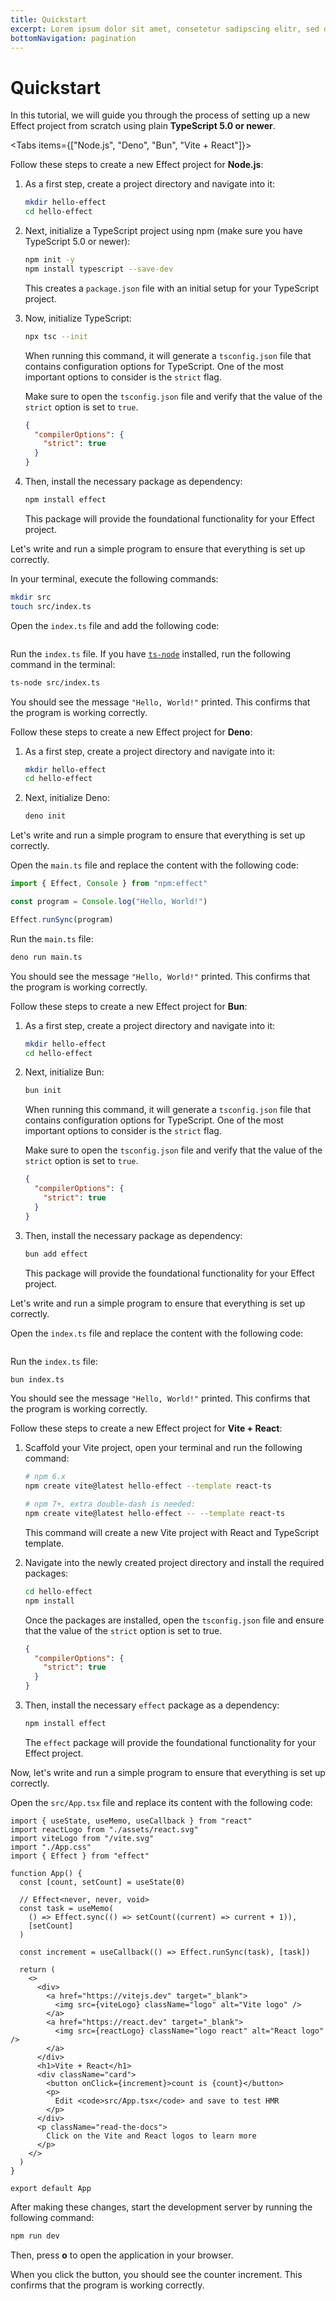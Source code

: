 ```yaml
---
title: Quickstart
excerpt: Lorem ipsum dolor sit amet, consetetur sadipscing elitr, sed diam nonumy eirmod tempor invidunt ut labore.
bottomNavigation: pagination
---
```


# Quickstart

In this tutorial, we will guide you through the process of setting up a new Effect project from scratch using plain **TypeScript 5.0 or newer**.

<Tabs items={["Node.js", "Deno", "Bun", "Vite + React"]}>
<Tab>

Follow these steps to create a new Effect project for **Node.js**:

1. As a first step, create a project directory and navigate into it:

   ```bash filename="Terminal"
   mkdir hello-effect
   cd hello-effect
   ```

2. Next, initialize a TypeScript project using npm (make sure you have TypeScript 5.0 or newer):

   ```bash filename="Terminal"
   npm init -y
   npm install typescript --save-dev
   ```

   This creates a `package.json` file with an initial setup for your TypeScript project.

3. Now, initialize TypeScript:

   ```bash filename="Terminal"
   npx tsc --init
   ```

   When running this command, it will generate a `tsconfig.json` file that contains configuration options for TypeScript. One of the most important options to consider is the `strict` flag.

   Make sure to open the `tsconfig.json` file and verify that the value of the `strict` option is set to `true`.

   ```json filename="tsconfig.json"
   {
     "compilerOptions": {
       "strict": true
     }
   }
   ```

4. Then, install the necessary package as dependency:

   ```bash filename="Terminal"
   npm install effect
   ```

   This package will provide the foundational functionality for your Effect project.

Let's write and run a simple program to ensure that everything is set up correctly.

In your terminal, execute the following commands:

```bash filename="Terminal"
mkdir src
touch src/index.ts
```

Open the `index.ts` file and add the following code:

```ts filename="src/index.ts" file=<rootDir>/src/quickstart/index.ts

```

Run the `index.ts` file. If you have [`ts-node`](https://github.com/TypeStrong/ts-node) installed, run the following command in the terminal:

```bash filename="Terminal"
ts-node src/index.ts
```

You should see the message `"Hello, World!"` printed. This confirms that the program is working correctly.

</Tab>
<Tab>

Follow these steps to create a new Effect project for **Deno**:

1. As a first step, create a project directory and navigate into it:

   ```bash filename="Terminal"
   mkdir hello-effect
   cd hello-effect
   ```

2. Next, initialize Deno:

   ```bash filename="Terminal"
   deno init
   ```

Let's write and run a simple program to ensure that everything is set up correctly.

Open the `main.ts` file and replace the content with the following code:

```ts
import { Effect, Console } from "npm:effect"

const program = Console.log("Hello, World!")

Effect.runSync(program)
```

Run the `main.ts` file:

```bash filename="Terminal"
deno run main.ts
```

You should see the message `"Hello, World!"` printed. This confirms that the program is working correctly.

</Tab>
<Tab>

Follow these steps to create a new Effect project for **Bun**:

1. As a first step, create a project directory and navigate into it:

   ```bash filename="Terminal"
   mkdir hello-effect
   cd hello-effect
   ```

2. Next, initialize Bun:

   ```bash filename="Terminal"
   bun init
   ```

   When running this command, it will generate a `tsconfig.json` file that contains configuration options for TypeScript. One of the most important options to consider is the `strict` flag.

   Make sure to open the `tsconfig.json` file and verify that the value of the `strict` option is set to `true`.

   ```json filename="tsconfig.json"
   {
     "compilerOptions": {
       "strict": true
     }
   }
   ```

3. Then, install the necessary package as dependency:

   ```bash filename="Terminal"
   bun add effect
   ```

   This package will provide the foundational functionality for your Effect project.

Let's write and run a simple program to ensure that everything is set up correctly.

Open the `index.ts` file and replace the content with the following code:

```ts filename="src/index.ts" file=<rootDir>/src/quickstart/index.ts

```

Run the `index.ts` file:

```bash filename="Terminal"
bun index.ts
```

You should see the message `"Hello, World!"` printed. This confirms that the program is working correctly.

</Tab>
<Tab>

Follow these steps to create a new Effect project for **Vite + React**:

1. Scaffold your Vite project, open your terminal and run the following command:

   ```bash filename="Terminal"
   # npm 6.x
   npm create vite@latest hello-effect --template react-ts

   # npm 7+, extra double-dash is needed:
   npm create vite@latest hello-effect -- --template react-ts
   ```

   This command will create a new Vite project with React and TypeScript template.

2. Navigate into the newly created project directory and install the required packages:

   ```bash filename="Terminal"
   cd hello-effect
   npm install
   ```

   Once the packages are installed, open the `tsconfig.json` file and ensure that the value of the `strict` option is set to true.

   ```json filename="tsconfig.json"
   {
     "compilerOptions": {
       "strict": true
     }
   }
   ```

3. Then, install the necessary `effect` package as a dependency:

   ```bash filename="Terminal"
   npm install effect
   ```

   The `effect` package will provide the foundational functionality for your Effect project.

Now, let's write and run a simple program to ensure that everything is set up correctly.

Open the `src/App.tsx` file and replace its content with the following code:

```tsx {1,5,10-16,30}
import { useState, useMemo, useCallback } from "react"
import reactLogo from "./assets/react.svg"
import viteLogo from "/vite.svg"
import "./App.css"
import { Effect } from "effect"

function App() {
  const [count, setCount] = useState(0)

  // Effect<never, never, void>
  const task = useMemo(
    () => Effect.sync(() => setCount((current) => current + 1)),
    [setCount]
  )

  const increment = useCallback(() => Effect.runSync(task), [task])

  return (
    <>
      <div>
        <a href="https://vitejs.dev" target="_blank">
          <img src={viteLogo} className="logo" alt="Vite logo" />
        </a>
        <a href="https://react.dev" target="_blank">
          <img src={reactLogo} className="logo react" alt="React logo" />
        </a>
      </div>
      <h1>Vite + React</h1>
      <div className="card">
        <button onClick={increment}>count is {count}</button>
        <p>
          Edit <code>src/App.tsx</code> and save to test HMR
        </p>
      </div>
      <p className="read-the-docs">
        Click on the Vite and React logos to learn more
      </p>
    </>
  )
}

export default App
```

After making these changes, start the development server by running the following command:

```bash filename="Terminal"
npm run dev
```

Then, press **o** to open the application in your browser.

When you click the button, you should see the counter increment. This confirms that the program is working correctly.

</Tab>

</Tabs>

